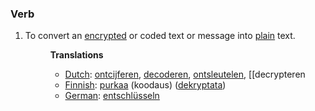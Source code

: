 ===Verb===
#To convert an [[encrypt]]ed or coded text or message into [[plain]] text.
#:'''Translations'''
#:*[[Dutch]]: [[ontcijferen]], [[decoderen]], [[ontsleutelen]], [[decrypteren
#:*[[Finnish]]: [[purkaa]] (koodaus) ([[dekryptata]])
#:*[[German]]: [[entschlüsseln]]
